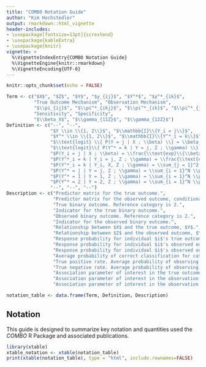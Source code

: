 ---
title: "COMBO Notation Guide"
author: "Kim Hochstedler"
output: rmarkdown::html_vignette
header-includes:
- \usepackage[fontsize=13pt]{scrextend}
- \usepackage{kableExtra}
- \usepackage{knitr}
vignette: >
  %\VignetteIndexEntry{COMBO Notation Guide}
  %\VignetteEngine{knitr::rmarkdown}
  %\VignetteEncoding{UTF-8}
---


```{r setup, include=FALSE}
knitr::opts_chunk$set(echo = FALSE)
```

```{r}
Term <- c("$X$", "$Z$", "$Y$", "$y_{ij}$", "$Y^*$", "$y^*_{ik}$",
          "True Outcome Mechanism", "Observation Mechanism",
          "$\\pi_{ij}$", "$\\pi^*_{ikj}$", "$\\pi^*_{ik}$", "$\\pi^*_{jj}$",
          "Sensitivity", "Specificity",
          "$\\beta_X$", "$\\gamma_{11Z}$", "$\\gamma_{12Z}$")
Definition <- c("--", "--",
                "$Y \\in \\{1, 2\\}$", "$\\mathbb{I}\\{Y_i = j\\}$",
                "$Y^* \\in \\{1, 2\\}$", "$\\mathbb{I}\\{Y^*_i = k\\}$",
                "$\\text{logit} \\{ P(Y = j | X ; \\beta) \\} = \\beta_{j0} + \\beta_{jX} X$",
                "$\\text{logit}\\{ P(Y^* = k | Y = j, Z ; \\gamma) \\} = \\gamma_{kj0} + \\gamma_{kjZ} Z$",
                "$P(Y_i = j | X ; \\beta) = \\frac{\\text{exp}\\{\\beta_{j0} + \\beta_{jX} X_i\\}}{1 + \\text{exp}\\{\\beta_{j0} + \\beta_{jX} X_i\\}}$",
                "$P(Y^*_i = k | Y_i = j, Z ; \\gamma) = \\frac{\\text{exp}\\{\\gamma_{kj0} + \\gamma_{kjZ} Z_i\\}}{1 + \\text{exp}\\{\\gamma_{kj0} + \\gamma_{kjZ} Z_i\\}}$",
                "$P(Y^*_i = k | Y_i, X, Z ; \\gamma) = \\sum_{j = 1}^2 \\pi^*_{ikj} \\pi_{ij}$",
                "$P(Y^* = j | Y = j, Z ; \\gamma) = \\sum_{i = 1}^N \\pi^*_{ijj}$",
                "$P(Y^* = 1 | Y = 1, Z ; \\gamma) = \\sum_{i = 1}^N \\pi^*_{i11}$",
                "$P(Y^* = 2 | Y = 2, Z ; \\gamma) = \\sum_{i = 1}^N \\pi^*_{i22}$",
                "--", "--", "--")
Description <- c("Predictor matrix for the true outcome.",
                 "Predictor matrix for the observed outcome, conditional on the true outcome.",
                 "True binary outcome. Reference category is 2.",
                 "Indicator for the true binary outcome.",
                 "Observed binary outcome. Reference category is 2.",
                 "Indicator for the observed binary outcome.",
                 "Relationship between $X$ and the true outcome, $Y$.",
                 "Relationship between $Z$ and the observed outcome, $Y^*$, given the true outcome $Y$.",
                 "Response probability for individual $i$'s true outcome category.",
                 "Response probability for individual $i$'s observed outcome category, conditional on the true outcome.",
                 "Response probability for individual $i$'s observed outcome cateogry.",
                 "Average probability of correct classification for category $j$.",
                 "True positive rate. Average probability of observing outcome $k = 1$, given the true outcome $j = 1$.",
                 "True negative rate. Average probability of observing outcome $k = 2$, given the true outcome $j = 2$.",
                 "Association parameter of interest in the true outcome mechanism.",
                 "Association parameter of interest in the observation mechanism, given $j=1$.",
                 "Association parameter of interest in the observation mechanism, given $j=2$.")

notation_table <- data.frame(Term, Definition, Description)
```

## Notation
This guide is designed to summarize key notation and quantities used the *COMBO* R Package and associated publications.
```{r, results = "asis"}
library(xtable)
xtable_notation <- xtable(notation_table)
print(xtable(notation_table), type = "html", include.rownames=FALSE)
```
